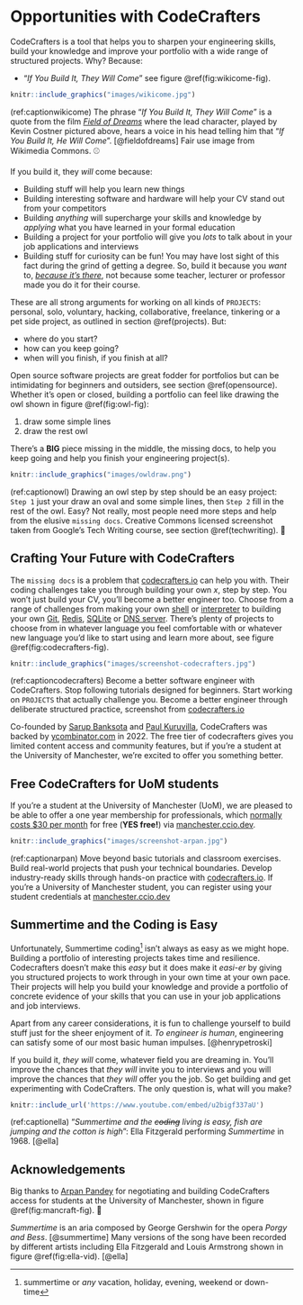 # Opportunities with CodeCrafters {#crafting}

CodeCrafters is a tool that helps you to sharpen your engineering skills, build your knowledge and improve your portfolio with a wide range of structured projects. Why? Because: 

* “_If You Build It, They Will Come_” see figure \@ref(fig:wikicome-fig).

```r
knitr::include_graphics("images/wikicome.jpg")
```

(ref:captionwikicome) The phrase “_If You Build It, They Will Come_” is a quote from the film _[Field of Dreams](https://en.wikipedia.org/wiki/Field_of_Dreams)_ where the lead character, played by Kevin Costner pictured above, hears a voice in his head telling him that “_If You Build It, He Will Come_”. [@fieldofdreams] Fair use image from Wikimedia Commons. ⚾️

If you build it, they _will_ come because:

* Building stuff will help you learn new things
* Building interesting software and hardware will help your CV stand out from your competitors
* Building *anything* will supercharge your skills and knowledge by _applying_ what you have learned in your formal education
* Building a project for your portfolio will give you _lots_ to talk about in your job applications and interviews
* Building stuff for curiosity can be fun! You may have lost sight of this fact during the grind of getting a degree. So, build it because you _want_ to, _[because it's there](https://en.wikipedia.org/wiki/George_Mallory)_, not because some teacher, lecturer or professor made you do it for their course. 

These are all strong arguments for working on all kinds of `PROJECTS`: personal, solo, voluntary, hacking, collaborative, freelance, tinkering or a pet side project, as outlined in section \@ref(projects). But:

* where do you start? 
* how can you keep going? 
* when will you finish, if you finish at all?

Open source software projects are great fodder for portfolios but can be intimidating for beginners and outsiders, see section \@ref(opensource). Whether it's open or closed, building a portfolio can feel like drawing the owl shown in figure \@ref(fig:owl-fig): 

1. draw some simple lines 
1.  draw the rest owl 

There's a **BIG** piece missing in the middle, the missing docs, to help you keep going and help you finish your engineering project(s). 

```r
knitr::include_graphics("images/owldraw.png")
```

(ref:captionowl) Drawing an owl step by step should be an easy project: `Step 1` just your draw an oval and some simple lines, then `Step 2` fill in the rest of the owl. Easy? Not really, most people need more steps and help from the elusive `missing docs`. Creative Commons licensed screenshot taken from Google's Tech Writing course, see section \@ref(techwriting). 🦉

## Crafting Your Future with CodeCrafters {#codecrafters}

The `missing docs` is a problem that [codecrafters.io](https://codecrafters.io) can help you with. Their coding challenges take you through building your own $x$, step by step. You won't just build your CV, you'll become a better engineer too. Choose from a range of challenges from making your own [shell](https://en.wikipedia.org/wiki/Shell_(computing)) or [interpreter](https://en.wikipedia.org/wiki/Interpreter_(computing)) to building your own [Git](https://en.wikipedia.org/wiki/Git), [Redis](https://en.wikipedia.org/wiki/Redis), [SQLite](https://en.wikipedia.org/wiki/SQLite) or [DNS server](https://en.wikipedia.org/wiki/Name_server). There's plenty of projects to choose from in whatever language you feel comfortable with or whatever new language you'd like to start using and learn more about, see figure \@ref(fig:codecrafters-fig).

```r
knitr::include_graphics("images/screenshot-codecrafters.jpg")
```

(ref:captioncodecrafters) Become a better software engineer with CodeCrafters. Stop following tutorials designed for beginners. Start working on `PROJECTS` that actually challenge you. Become a better engineer through deliberate structured practice, screenshot from [codecrafters.io](https://codecrafters.io/)

Co-founded by [Sarup Banksota](https://www.linkedin.com/in/sarupbanskota/) and [Paul Kuruvilla](https://www.linkedin.com/in/rohitpaulk/), CodeCrafters was backed by [ycombinator.com](https://www.ycombinator.com/) in 2022. The free tier of codecrafters gives you limited content access and community features, but if you're a student at the University of Manchester, we're excited to offer you something better. 

## Free CodeCrafters for UoM students  {#freecode}

If you're a student at the University of Manchester (UoM), we are pleased to be able to offer a one year membership for professionals, which [normally costs $30 per month](https://codecrafters.io/pricing) for free (**YES free!**) via [manchester.ccio.dev](https://manchester.ccio.dev/).

```r
knitr::include_graphics("images/screenshot-arpan.jpg")
```

(ref:captionarpan) Move beyond basic tutorials and classroom exercises. Build real-world projects that push your technical boundaries. Develop industry-ready skills through hands-on practice with [codecrafters.io](https://codecrafters.io/). If you're a University of Manchester student, you can register using your student credentials at [manchester.ccio.dev](https://manchester.ccio.dev/)

## Summertime and the Coding is Easy {#summertime}

Unfortunately, Summertime coding^[summertime or _any_ vacation, holiday, evening, weekend or down-time] isn't always as easy as we might hope. Building a portfolio of interesting projects takes time and resilience. Codecrafters doesn't make this *easy* but it does make it _easi-er_ by giving you structured projects to work through in your own time at your own pace. Their projects will help you build your knowledge and provide a portfolio of concrete evidence of your skills that you can use in your job applications and job interviews.

Apart from any career considerations, it is fun to challenge yourself to build stuff just for the sheer enjoyment of it. _To engineer is human_, engineering can satisfy some of our most basic human impulses. [@henrypetroski]

If you build it, _they will_ come, whatever field you are dreaming in. You'll improve the chances that _they will_ invite you to interviews and you will improve the chances that _they will_ offer you the job. So get building and get experimenting with CodeCrafters. The only question is, what will you make? 

```r
knitr::include_url('https://www.youtube.com/embed/u2bigf337aU')
```


(ref:captionella) “_Summertime and the ~~coding~~ living is easy, fish are jumping and the cotton is high_”: Ella Fitzgerald performing _Summertime_ in 1968. [@ella]


## Acknowledgements {#ackcraft}

Big thanks to [Arpan Pandey](https://simple.arpanpandey.dev/) for negotiating and building CodeCrafters access for students at the University of Manchester, shown in figure \@ref(fig:mancraft-fig). 🙏

_Summertime_ is an aria composed by George Gershwin for the opera _Porgy and Bess_. [@summertime] Many versions of the song have been recorded by different artists including Ella Fitzgerald and Louis Armstrong shown in figure \@ref(fig:ella-vid). [@ella]

